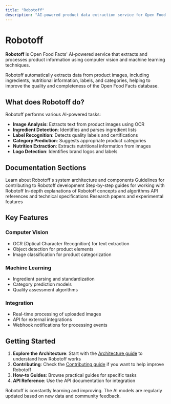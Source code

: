 ```yaml
---
title: "Robotoff"
description: "AI-powered product data extraction service for Open Food Facts. Learn about computer vision, ingredient analysis, and machine learning features."
---
```



# Robotoff

**Robotoff** is Open Food Facts' AI-powered service that extracts and processes product information using computer vision and machine learning techniques.

<Callout type="info">
Robotoff automatically extracts data from product images, including ingredients, nutritional information, labels, and categories, helping to improve the quality and completeness of the Open Food Facts database.
</Callout>

## What does Robotoff do?

Robotoff performs various AI-powered tasks:

- **Image Analysis**: Extracts text from product images using OCR
- **Ingredient Detection**: Identifies and parses ingredient lists
- **Label Recognition**: Detects quality labels and certifications
- **Category Prediction**: Suggests appropriate product categories
- **Nutrition Extraction**: Extracts nutritional information from images
- **Logo Detection**: Identifies brand logos and labels

## Documentation Sections

<Cards>
  <Card href="/docs/Robotoff/introduction/architecture" title="Architecture">
    Learn about Robotoff's system architecture and components
  </Card>
  <Card href="/docs/Robotoff/introduction/contributing" title="Contributing">
    Guidelines for contributing to Robotoff development
  </Card>
  <Card href="/docs/Robotoff/how-to-guides" title="How-to Guides">
    Step-by-step guides for working with Robotoff
  </Card>
  <Card href="/docs/Robotoff/explanations" title="Explanations">
    In-depth explanations of Robotoff concepts and algorithms
  </Card>
  <Card href="/docs/Robotoff/references" title="References">
    API references and technical specifications
  </Card>
  <Card href="/docs/Robotoff/research" title="Research">
    Research papers and experimental features
  </Card>
</Cards>

## Key Features

### Computer Vision
- OCR (Optical Character Recognition) for text extraction
- Object detection for product elements
- Image classification for product categorization

### Machine Learning
- Ingredient parsing and standardization
- Category prediction models
- Quality assessment algorithms

### Integration
- Real-time processing of uploaded images
- API for external integrations
- Webhook notifications for processing events

## Getting Started

1. **Explore the Architecture**: Start with the [Architecture guide](/docs/Robotoff/introduction/architecture) to understand how Robotoff works
2. **Contributing**: Check the [Contributing guide](/docs/Robotoff/introduction/contributing) if you want to help improve Robotoff
3. **How-to Guides**: Browse practical guides for specific tasks
4. **API Reference**: Use the API documentation for integration

<Callout type="tip">
Robotoff is constantly learning and improving. The AI models are regularly updated based on new data and community feedback.
</Callout>
